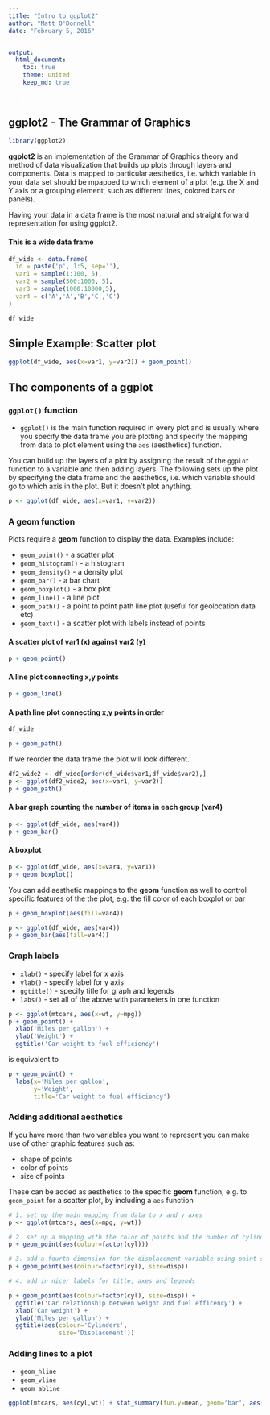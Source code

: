 ```yaml
---
title: "Intro to ggplot2"
author: "Matt O'Donnell"
date: "February 5, 2016"


output: 
  html_document:
    toc: true
    theme: united
    keep_md: true
    
---
```


## ggplot2 - The Grammar of Graphics

```r
library(ggplot2)
```

__ggplot2__ is an implementation of the Grammar of Graphics theory and method of data visualization that builds up plots through layers and components. Data is mapped to particular aesthetics, i.e. which variable in your data set should be mpapped to which element of a plot (e.g. the X and Y axis or a grouping element, such as different lines, colored bars or panels).

Having your data in a data frame is the most natural and straight forward representation for using ggplot2. 

#### This is a __wide__ data frame

```r

df_wide <- data.frame(
  id = paste('p', 1:5, sep=''),
  var1 = sample(1:100, 5),
  var2 = sample(500:1000, 5),
  var3 = sample(1000:10000,5),
  var4 = c('A','A','B','C','C')
)

df_wide
```

## Simple Example: Scatter plot

```r

ggplot(df_wide, aes(x=var1, y=var2)) + geom_point()

```


## The components of a ggplot

### ``ggplot()`` function

* ``ggplot()`` is the main function required in every plot and is usually where you specify the data frame you are plotting and specify the mapping from data to plot element using the ``aes`` (aesthetics) function. 

You can build up the layers of a plot by assigning the result of the ``ggplot`` function to a variable and then adding layers. The following sets up the plot by specifying the data frame and the aesthetics, i.e. which variable should go to which axis in the plot. But it doesn't plot anything.

```r

p <- ggplot(df_wide, aes(x=var1, y=var2))

```

### A __geom__ function

Plots require a __geom__ function to display the data. Examples include:

* ``geom_point()`` - a scatter plot
* ``geom_histogram()`` - a histogram
* ``geom_density()`` - a density plot
* ``geom_bar()`` - a bar chart
* ``geom_boxplot()`` - a box plot
* ``geom_line()`` - a line plot
* ``geom_path()`` - a point to point path line plot (useful for geolocation data etc)
* ``geom_text()`` - a scatter plot with labels instead of points

#### A scatter plot of var1 (x) against var2 (y)

```r

p + geom_point()

```


#### A line plot connecting x,y points

```r

p + geom_line()

```


#### A path line plot connecting x,y points in order



```r

df_wide

p + geom_path()

```

If we reorder the data frame the plot will look different.

```r

df2_wide2 <- df_wide[order(df_wide$var1,df_wide$var2),]
p <- ggplot(df2_wide2, aes(x=var1, y=var2))
p + geom_path()
```


#### A bar graph counting the number of items in each group (var4)

```r

p <- ggplot(df_wide, aes(var4)) 
p + geom_bar()

```


#### A boxplot 

```r

p <- ggplot(df_wide, aes(x=var4, y=var1)) 
p + geom_boxplot()
```

You can add aesthetic mappings to the __geom__ function as well to control specific features of the the plot, e.g. the fill color of each boxplot or bar

```r

p + geom_boxplot(aes(fill=var4))

```

```r

p <- ggplot(df_wide, aes(var4))
p + geom_bar(aes(fill=var4))

```


### Graph labels

* ``xlab()`` - specify label for x axis
* ``ylab()`` - specify label for y axis
* ``ggtitle()`` - specify title for graph and legends
* ``labs()`` - set all of the above with parameters in one function

```r

p <- ggplot(mtcars, aes(x=wt, y=mpg))
p + geom_point() +
  xlab('Miles per gallon') +
  ylab('Weight') +
  ggtitle('Car weight to fuel efficiency')

```

is equivalent to

```r

p + geom_point() + 
  labs(x='Miles per gallon', 
       y='Weight',
       title='Car weight to fuel efficiency')

```

### Adding additional aesthetics 

If you have more than two variables you want to represent you can make use of other graphic features such as:

* shape of points
* color of points
* size of points

These can be added as aesthetics to the specific __geom__ function, e.g. to ``geom_point`` for a scatter plot, by including a ``aes`` function

```r


# 1. set up the main mapping from data to x and y axes
p <- ggplot(mtcars, aes(x=mpg, y=wt))

# 2. set up a mapping with the color of points and the number of cylinders (needs to be treated as a factor not an numeric using factor())
p + geom_point(aes(colour=factor(cyl)))

```

```r

# 3. add a fourth dimension for the displacement variable using point size
p + geom_point(aes(colour=factor(cyl), size=disp))

```


```r

# 4. add in nicer labels for title, axes and legends

p + geom_point(aes(colour=factor(cyl), size=disp)) +
  ggtitle('Car relationship between weight and fuel efficency') +
  xlab('Car weight') +
  ylab('Miles per gallon') +
  ggtitle(aes(colour='Cylinders',
              size='Displacement'))

```


### Adding lines to a plot

* ``geom_hline``
* ``geom_vline``
* ``geom_abline``





```r

ggplot(mtcars, aes(cyl,wt)) + stat_summary(fun.y=mean, geom='bar', aes(fill=factor(cyl))) + stat_summary(fun.data=mean_cl_boot, geom='errorbar', width=0.2)

```
